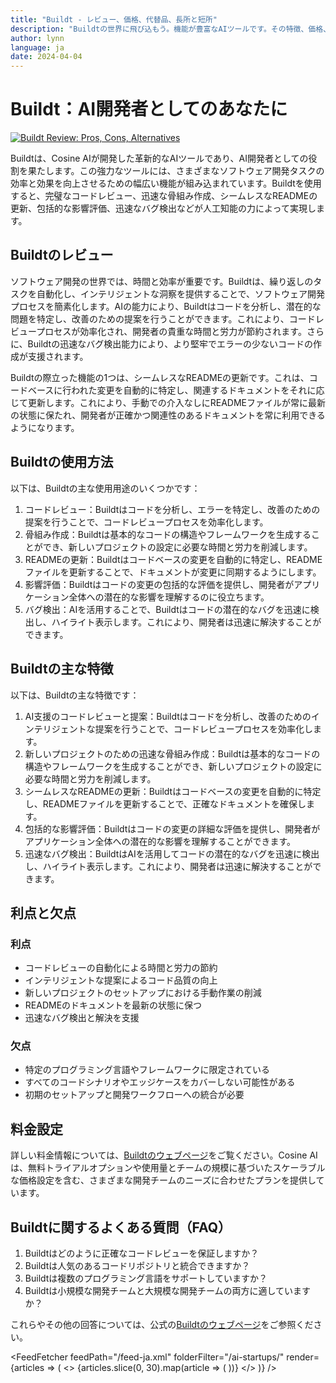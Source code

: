```yaml
---
title: "Buildt - レビュー、価格、代替品、長所と短所"
description: "Buildtの世界に飛び込もう。機能が豊富なAIツールです。その特徴、価格、そしてどのようにインパクトを与えているかを学びましょう。見逃さないでください！"
author: lynn
language: ja
date: 2024-04-04
---
```

        
# Buildt：AI開発者としてのあなたに


<BlogHeader />


[![Buildt Review: Pros, Cons, Alternatives](/ai-startups/buildt.png)](http://www.cosine.sh/)



Buildtは、Cosine AIが開発した革新的なAIツールであり、AI開発者としての役割を果たします。この強力なツールには、さまざまなソフトウェア開発タスクの効率と効果を向上させるための幅広い機能が組み込まれています。Buildtを使用すると、完璧なコードレビュー、迅速な骨組み作成、シームレスなREADMEの更新、包括的な影響評価、迅速なバグ検出などが人工知能の力によって実現します。

## Buildtのレビュー

ソフトウェア開発の世界では、時間と効率が重要です。Buildtは、繰り返しのタスクを自動化し、インテリジェントな洞察を提供することで、ソフトウェア開発プロセスを簡素化します。AIの能力により、Buildtはコードを分析し、潜在的な問題を特定し、改善のための提案を行うことができます。これにより、コードレビュープロセスが効率化され、開発者の貴重な時間と労力が節約されます。さらに、Buildtの迅速なバグ検出能力により、より堅牢でエラーの少ないコードの作成が支援されます。

Buildtの際立った機能の1つは、シームレスなREADMEの更新です。これは、コードベースに行われた変更を自動的に特定し、関連するドキュメントをそれに応じて更新します。これにより、手動での介入なしにREADMEファイルが常に最新の状態に保たれ、開発者が正確かつ関連性のあるドキュメントを常に利用できるようになります。

## Buildtの使用方法

以下は、Buildtの主な使用用途のいくつかです：

1. コードレビュー：Buildtはコードを分析し、エラーを特定し、改善のための提案を行うことで、コードレビュープロセスを効率化します。
2. 骨組み作成：Buildtは基本的なコードの構造やフレームワークを生成することができ、新しいプロジェクトの設定に必要な時間と労力を削減します。
3. READMEの更新：Buildtはコードベースの変更を自動的に特定し、READMEファイルを更新することで、ドキュメントが変更に同期するようにします。
4. 影響評価：Buildtはコードの変更の包括的な評価を提供し、開発者がアプリケーション全体への潜在的な影響を理解するのに役立ちます。
5. バグ検出：AIを活用することで、Buildtはコードの潜在的なバグを迅速に検出し、ハイライト表示します。これにより、開発者は迅速に解決することができます。

## Buildtの主な特徴

以下は、Buildtの主な特徴です：

1. AI支援のコードレビューと提案：Buildtはコードを分析し、改善のためのインテリジェントな提案を行うことで、コードレビュープロセスを効率化します。
2. 新しいプロジェクトのための迅速な骨組み作成：Buildtは基本的なコードの構造やフレームワークを生成することができ、新しいプロジェクトの設定に必要な時間と労力を削減します。
3. シームレスなREADMEの更新：Buildtはコードベースの変更を自動的に特定し、READMEファイルを更新することで、正確なドキュメントを確保します。
4. 包括的な影響評価：Buildtはコードの変更の詳細な評価を提供し、開発者がアプリケーション全体への潜在的な影響を理解することができます。
5. 迅速なバグ検出：BuildtはAIを活用してコードの潜在的なバグを迅速に検出し、ハイライト表示します。これにより、開発者は迅速に解決することができます。

## 利点と欠点

### 利点

- コードレビューの自動化による時間と労力の節約
- インテリジェントな提案によるコード品質の向上
- 新しいプロジェクトのセットアップにおける手動作業の削減
- READMEのドキュメントを最新の状態に保つ
- 迅速なバグ検出と解決を支援

### 欠点

- 特定のプログラミング言語やフレームワークに限定されている
- すべてのコードシナリオやエッジケースをカバーしない可能性がある
- 初期のセットアップと開発ワークフローへの統合が必要

## 料金設定

詳しい料金情報については、[Buildtのウェブページ](http://www.cosine.sh/)をご覧ください。Cosine AIは、無料トライアルオプションや使用量とチームの規模に基づいたスケーラブルな価格設定を含む、さまざまな開発チームのニーズに合わせたプランを提供しています。

## Buildtに関するよくある質問（FAQ）

1. Buildtはどのように正確なコードレビューを保証しますか？
2. Buildtは人気のあるコードリポジトリと統合できますか？
3. Buildtは複数のプログラミング言語をサポートしていますか？
4. Buildtは小規模な開発チームと大規模な開発チームの両方に適していますか？

これらやその他の回答については、公式の[Buildtのウェブページ](http://www.cosine.sh/)をご参照ください。


<AdComponent />


<FeedFetcher feedPath="/feed-ja.xml" folderFilter="/ai-startups/" render={articles => (
    <>
        <Cards>
            {articles.slice(0, 30).map(article => (
                <Card key={article.link} title={article.title} href={article.link} />
            ))}
        </Cards>
    </>
)} />


